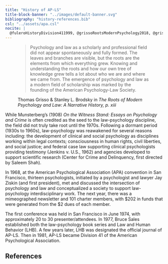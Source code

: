```yaml
---
title: "History of AP-LS"
title-block-banner: "../images/default-banner.svg"
bibliography: "history-references.bib"
csl: "../assets/apa.csl"
nocite: |
  @fuleroHistoryDivision411999, @grissoRootsModernPsychology2018, @grissoDevelopmentalHistoryAmerican1991, @munsterbergWitnessStandEssays2009, @wylieFourDecadesJournal2018
---
```


<figure>

<blockquote class="blockquote">

<p class="mb-0">

Psychology and law as a scholarly and professional field did not appear spontaneously and fully formed. The leaves and branches are visible, but the roots are the elements from which everything grew. Knowing and understanding the roots and how our own tree of knowledge grew tells a lot about who we are and where we came from. The emergence of psychology and law as a modern field of scholarship was marked by the founding of the American Psychology-Law Society.

</p>

</blockquote>

<figcaption class="blockquote-footer">

Thomas Grisso & Stanley L. Brodsky in <cite title="">The Roots of Modern Psychology and Law: A Narrative History, p. xiii</cite>

</figcaption>

</figure>

While Munsterberg's (1908) *On the Witness Stand: Essays on Psychology and Crime* is often credited as the seed to the law-psychology discipline, the field did not truly take root until the 1970s. Following a dormant period (1930s to 1960s), law-psychology was reawakened for several reasons including: the development of clinical and social psychology as disciplines working within legal contexts; consciousness in human rights, civil liberties, and social justice; and federal case law supporting clinical psychologists providing testimony (Jenkins v. U.S., 1962) and agencies developed to support scientific research (Center for Crime and Delinquency, first directed by Saleem Shah).

In 1968, at the American Psychological Association (APA) convention in San Francisco, thirteen psychologists, initiated by a psychologist and lawyer Jay Ziskin (and first president), met and discussed the intersection of psychology and law and conceptualized a society to support law-psychology interdisciplinary work. The next year, there was a mimeographed newsletter and 101 charter members, with \$202 in funds that were generated from the \$2 dues of each member.

The first conference was held in San Francisco in June 1974, with approximately 20 to 30 presenter/attendees. In 1977, Bruce Sales established both the law-psychology book series and Law and Human Behavior (LHB). A few years later, LHB was designated the official journal of AP-LS. Then in 1981, AP-LS became Division 41 of the American Psychological Association.

::: {.callout-note}
## References

::: {#refs}
:::
:::
